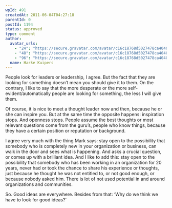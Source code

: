 ```yaml
---
wpId: 491
createdAt: 2011-06-04T04:27:18
parentId: 0
postId: 1194
status: approved
type: comment
author:
  avatar_urls:
    - "24": "https://secure.gravatar.com/avatar/c16c18768d5027478ca4040f086c7782?s=24&d=mm&r=g"
    - "48": "https://secure.gravatar.com/avatar/c16c18768d5027478ca4040f086c7782?s=48&d=mm&r=g"
    - "96": "https://secure.gravatar.com/avatar/c16c18768d5027478ca4040f086c7782?s=96&d=mm&r=g"
  name: Harke Kuipers
---
```


People look for leaders or leadership, I agree. But the fact that they are looking for something doesn’t mean you should give it to them. On the contrary, I like to say that the more desperate or the more self-evident/automatically people are looking for something, the less I will give them.

Of course, it is nice to meet a thought leader now and then, because he or she can inspire you. But at the same time the opposite happens: inspiration stops. And openness stops. People assume the best thoughts or most relevant questions come from the guru’s, people who know things, because they have a certain position or reputation or background.

I agree very much with the thing Mark says: stay open to the possibility that somebody who is completely new in your organization or business, can walk in the door and sees what is happening. And asks a crucial question, or comes up with a brilliant idea. And I like to add this: stay open to the possibility that somebody who has been working in an organization for 20 years, never had or took the chance to share his experience or thoughts, just because he thought he was not entitled to, or not good enough, or because nobody asked him. There is lot of not used potential in and around organizations and communities.

So. Good ideas are everywhere. Besides from that: ‘Why do we think we have to look for good ideas?’